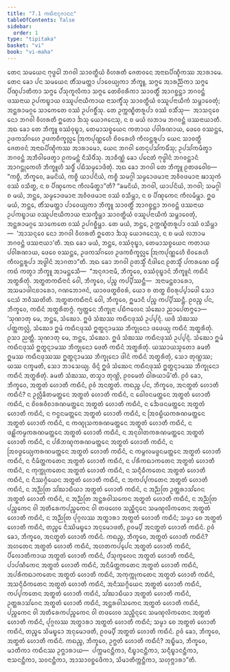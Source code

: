 ```yaml
---
title: "7.1 ᨠᨳᩥᨶᩣᨶᩩᨩᩣᨶᨶ"
tableOfContents: false
sidebar:
  order: 1
type: "tipitaka"
basket: "vi"
book: "vi-maha"
---
```



<DynamicBreadcrumb />

<Division number="306" book="vi-maha">

<Paragraph number="1388" book="vi-maha">
ᨲᩮᨶ ᩈᨾᨿᩮᨶ ᨻᩩᨴ᩠ᨵᩮᩤ ᨽᨣᩅᩤ ᩈᩣᩅᨲ᩠ᨳᩥᨿᩴ ᩅᩥᩉᩁᨲᩥ ᨩᩮᨲᩅᨶᩮ ᩋᨶᩣᨳᨸᩥᨱ᩠ᨯᩥᨠᩔ ᩋᩣᩁᩣᨾᩮ. ᨲᩮᨶ ᨡᩮᩣ ᨸᨶ ᩈᨾᨿᩮᨶ ᨲᩥᩴᩈᨾᨲ᩠ᨲᩣ ᨸᩣᩅᩮᨿ᩠ᨿᨠᩣ ᨽᩥᨠ᩠ᨡᩪ, ᩈᨻ᩠ᨻᩮ ᩋᩣᩁᨬ᩠ᨬᩥᨠᩣ ᩈᨻ᩠ᨻᩮ ᨸᩥᨱ᩠ᨯᨸᩣᨲᩥᨠᩣ ᩈᨻ᩠ᨻᩮ ᨸᩴᩈᩩᨠᩪᩃᩥᨠᩣ ᩈᨻ᩠ᨻᩮ ᨲᩮᨧᩦᩅᩁᩥᨠᩣ ᩈᩣᩅᨲ᩠ᨳᩥᩴ ᩋᩣᨣᨧ᩠ᨨᨶ᩠ᨲᩣ ᨽᨣᩅᨶ᩠ᨲᩴ ᨴᩔᨶᩣᨿ ᩏᨸᨠᨭ᩠ᨮᩣᨿ ᩅᩔᩪᨸᨶᩣᨿᩥᨠᩣᨿ ᨶᩣᩈᨠ᩠ᨡᩥᩴᩈᩩ ᩈᩣᩅᨲ᩠ᨳᩥᨿᩴ ᩅᩔᩪᨸᨶᩣᨿᩥᨠᩴ ᩈᨾ᩠ᨽᩣᩅᩮᨲᩩᩴ; ᩋᨶ᩠ᨲᩁᩣᨾᨣ᩠ᨣᩮ ᩈᩣᨠᩮᨲᩮ ᩅᩔᩴ ᩏᨸᨣᨧ᩠ᨨᩥᩴᩈᩩ. ᨲᩮ ᩏᨠ᩠ᨠᨱ᩠ᨮᩥᨲᩁᩪᨸᩣ ᩅᩔᩴ ᩅᩈᩥᩴᩈᩩ—  ᩋᩣᩈᨶ᩠ᨶᩮᩅ ᨶᩮᩣ ᨽᨣᩅᩤ ᩅᩥᩉᩁᨲᩥ ᩍᨲᩮᩣ ᨨᩈᩩ ᨿᩮᩣᨩᨶᩮᩈᩩ, ᨶ ᨧ ᨾᨿᩴ ᩃᨽᩣᨾ ᨽᨣᩅᨶ᩠ᨲᩴ ᨴᩔᨶᩣᨿᩣᨲᩥ. ᩋᨳ ᨡᩮᩣ ᨲᩮ ᨽᩥᨠ᩠ᨡᩪ ᩅᩔᩴᩅᩩᨭ᩠ᨮᩣ, ᨲᩮᨾᩣᩈᨧ᩠ᨧᨿᩮᨶ ᨠᨲᩣᨿ ᨸᩅᩤᩁᨱᩣᨿ, ᨴᩮᩅᩮ ᩅᩔᨶ᩠ᨲᩮ, ᩏᨴᨠᩈᩘᨣᩉᩮ ᩏᨴᨠᨧᩥᨠ᩠ᨡᩃᩖᩮ ᩒᨠᨸᩩᨱ᩠ᨱᩮᩉᩥ ᨧᩦᩅᩁᩮᩉᩥ ᨠᩥᩃᨶ᩠ᨲᩁᩪᨸᩣ ᨿᩮᨶ ᩈᩣᩅᨲ᩠ᨳᩥ ᨩᩮᨲᩅᨶᩴ ᩋᨶᩣᨳᨸᩥᨱ᩠ᨯᩥᨠᩔ ᩋᩣᩁᩣᨾᩮᩣ, ᨿᩮᨶ ᨽᨣᩅᩤ ᨲᩮᨶᩩᨸᩈᩘᨠᨾᩥᩴᩈᩩ; ᩏᨸᩈᩘᨠᨾᩥᨲ᩠ᩅᩣ ᨽᨣᩅᨶ᩠ᨲᩴ ᩋᨽᩥᩅᩤᨴᩮᨲ᩠ᩅᩣ ᩑᨠᨾᨶ᩠ᨲᩴ ᨶᩥᩈᩦᨴᩥᩴᩈᩩ. ᩋᩣᨧᩥᨱ᩠ᨱᩴ ᨡᩮᩣ ᨸᨶᩮᨲᩴ ᨻᩩᨴ᩠ᨵᩤᨶᩴ ᨽᨣᩅᨶ᩠ᨲᩣᨶᩴ ᩋᩣᨣᨶ᩠ᨲᩩᨠᩮᩉᩥ ᨽᩥᨠ᩠ᨡᩪᩉᩥ ᩈᨴ᩠ᨵᩥᩴ ᨸᨭᩥᩈᨾ᩠ᨾᩮᩣᨴᩥᨲᩩᩴ.
</Paragraph>

<Paragraph number="1389" book="vi-maha">
ᩋᨳ ᨡᩮᩣ ᨽᨣᩅᩤ ᨲᩮ ᨽᩥᨠ᩠ᨡᩪ ᩑᨲᨴᩅᩮᩤᨧ—  “ᨠᨧ᩠ᨧᩥ, ᨽᩥᨠ᩠ᨡᩅᩮ, ᨡᨾᨶᩦᨿᩴ, ᨠᨧ᩠ᨧᩥ ᨿᩣᨸᨶᩦᨿᩴ, ᨠᨧ᩠ᨧᩥ ᩈᨾᨣ᩠ᨣᩤ ᩈᨾ᩠ᨾᩮᩣᨴᨾᩣᨶᩣ ᩋᩅᩥᩅᨴᨾᩣᨶᩣ ᨹᩣᩈᩩᨠᩴ ᩅᩔᩴ ᩅᩈᩥᨲ᩠ᨳ, ᨶ ᨧ ᨸᩥᨱ᩠ᨯᨠᩮᨶ ᨠᩥᩃᨾᩥᨲ᩠ᨳᩣ”ᨲᩥ? “ᨡᨾᨶᩦᨿᩴ, ᨽᨣᩅᩤ, ᨿᩣᨸᨶᩦᨿᩴ, ᨽᨣᩅᩤ; ᩈᨾᨣ᩠ᨣᩤ ᨧ ᨾᨿᩴ, ᨽᨶ᩠ᨲᩮ, ᩈᨾ᩠ᨾᩮᩣᨴᨾᩣᨶᩣ ᩋᩅᩥᩅᨴᨾᩣᨶᩣ ᩅᩔᩴ ᩅᩈᩥᨾ᩠ᩉᩣ, ᨶ ᨧ ᨸᩥᨱ᩠ᨯᨠᩮᨶ ᨠᩥᩃᨾᩥᨾ᩠ᩉᩣ. ᩍᨵ ᨾᨿᩴ, ᨽᨶ᩠ᨲᩮ, ᨲᩥᩴᩈᨾᨲ᩠ᨲᩣ ᨸᩣᩅᩮᨿ᩠ᨿᨠᩣ ᨽᩥᨠ᩠ᨡᩪ ᩈᩣᩅᨲ᩠ᨳᩥᩴ ᩋᩣᨣᨧ᩠ᨨᨶ᩠ᨲᩣ ᨽᨣᩅᨶ᩠ᨲᩴ ᨴᩔᨶᩣᨿ ᩏᨸᨠᨭ᩠ᨮᩣᨿ ᩅᩔᩪᨸᨶᩣᨿᩥᨠᩣᨿ ᨶᩣᩈᨠ᩠ᨡᩥᨾ᩠ᩉᩣ ᩈᩣᩅᨲ᩠ᨳᩥᨿᩴ ᩅᩔᩪᨸᨶᩣᨿᩥᨠᩴ ᩈᨾ᩠ᨽᩣᩅᩮᨲᩩᩴ, ᩋᨶ᩠ᨲᩁᩣᨾᨣ᩠ᨣᩮ ᩈᩣᨠᩮᨲᩮ ᩅᩔᩴ ᩏᨸᨣᨧ᩠ᨨᩥᨾ᩠ᩉᩣ. ᨲᩮ ᨾᨿᩴ, ᨽᨶ᩠ᨲᩮ, ᩏᨠ᩠ᨠᨱ᩠ᨮᩥᨲᩁᩪᨸᩣ ᩅᩔᩴ ᩅᩈᩥᨾ᩠ᩉᩣ—  ‘ᩋᩣᩈᨶ᩠ᨶᩮᩅ ᨶᩮᩣ ᨽᨣᩅᩤ ᩅᩥᩉᩁᨲᩥ ᩍᨲᩮᩣ ᨨᩈᩩ ᨿᩮᩣᨩᨶᩮᩈᩩ, ᨶ ᨧ ᨾᨿᩴ ᩃᨽᩣᨾ ᨽᨣᩅᨶ᩠ᨲᩴ ᨴᩔᨶᩣᨿᩣ’ᨲᩥ. ᩋᨳ ᨡᩮᩣ ᨾᨿᩴ, ᨽᨶ᩠ᨲᩮ, ᩅᩔᩴᩅᩩᨭ᩠ᨮᩣ, ᨲᩮᨾᩣᩈᨧ᩠ᨧᨿᩮᨶ ᨠᨲᩣᨿ ᨸᩅᩤᩁᨱᩣᨿ, ᨴᩮᩅᩮ ᩅᩔᨶ᩠ᨲᩮ, ᩏᨴᨠᩈᩘᨣᩉᩮ ᩏᨴᨠᨧᩥᨠ᩠ᨡᩃᩖᩮ ᩒᨠᨸᩩᨱ᩠ᨱᩮᩉᩥ ᨧᩦᩅᩁᩮᩉᩥ ᨠᩥᩃᨶ᩠ᨲᩁᩪᨸᩣ ᩋᨴ᩠ᨵᩤᨶᩴ ᩋᩣᨣᨲᩣ”ᨲᩥ.
</Paragraph>

<Paragraph number="1390" book="vi-maha">
ᩋᨳ ᨡᩮᩣ ᨽᨣᩅᩤ ᩑᨲᩈ᩠ᨾᩥᩴ ᨶᩥᨴᩤᨶᩮ ᩑᨲᩈ᩠ᨾᩥᩴ ᨸᨠᩁᨱᩮ ᨵᨾ᩠ᨾᩥᩴ ᨠᨳᩴ ᨠᨲ᩠ᩅᩣ ᨽᩥᨠ᩠ᨡᩪ ᩋᩣᨾᨶ᩠ᨲᩮᩈᩥ—  “ᩋᨶᩩᨩᩣᨶᩣᨾᩥ, ᨽᩥᨠ᩠ᨡᩅᩮ, ᩅᩔᩴᩅᩩᨭ᩠ᨮᩣᨶᩴ ᨽᩥᨠ᩠ᨡᩪᨶᩴ ᨠᨳᩥᨶᩴ ᩋᨲ᩠ᨳᩁᩥᨲᩩᩴ. ᩋᨲ᩠ᨳᨲᨠᨳᩥᨶᩣᨶᩴ ᩅᩮᩤ, ᨽᩥᨠ᩠ᨡᩅᩮ, ᨸᨬ᩠ᨧ ᨠᨸ᩠ᨸᩥᩔᨶ᩠ᨲᩥ—  ᩋᨶᩣᨾᨶ᩠ᨲᨧᩣᩁᩮᩣ, ᩋᩈᨾᩣᨴᩤᨶᨧᩣᩁᩮᩣ, ᨣᨱᨽᩮᩣᨩᨶᩴ, ᨿᩣᩅᨴᨲ᩠ᨳᨧᩦᩅᩁᩴ, ᨿᩮᩣ ᨧ ᨲᨲ᩠ᨳ ᨧᩦᩅᩁᩩᨸ᩠ᨸᩣᨴᩮᩤ ᩈᩮᩣ ᨶᩮᩈᩴ ᨽᩅᩥᩔᨲᩦᨲᩥ. ᩋᨲ᩠ᨳᨲᨠᨳᩥᨶᩣᨶᩴ ᩅᩮᩤ, ᨽᩥᨠ᩠ᨡᩅᩮ, ᩍᨾᩣᨶᩥ ᨸᨬ᩠ᨧ ᨠᨸ᩠ᨸᩥᩔᨶ᩠ᨲᩥ. ᩑᩅᨬ᩠ᨧ ᨸᨶ, ᨽᩥᨠ᩠ᨡᩅᩮ, ᨠᨳᩥᨶᩴ ᩋᨲ᩠ᨳᩁᩥᨲᨻ᩠ᨻᩴ. ᨻ᩠ᨿᨲ᩠ᨲᩮᨶ ᨽᩥᨠ᩠ᨡᩩᨶᩣ ᨸᨭᩥᨻᩃᩮᨶ ᩈᩴᨥᩮᩣ ᨬᩣᨸᩮᨲᨻ᩠ᨻᩮᩣ—
</Paragraph>

</Division>
<Division number="307" book="vi-maha">

<Paragraph number="1391" book="vi-maha">
‘ᩈᩩᨱᩣᨲᩩ ᨾᩮ, ᨽᨶ᩠ᨲᩮ, ᩈᩴᨥᩮᩣ. ᩍᨴᩴ ᩈᩴᨥᩔ ᨠᨳᩥᨶᨴᩩᩔᩴ ᩏᨸ᩠ᨸᨶ᩠ᨶᩴ. ᨿᨴᩥ ᩈᩴᨥᩔ ᨸᨲ᩠ᨲᨠᩃᩖᩴ, ᩈᩴᨥᩮᩣ ᩍᨾᩴ ᨠᨳᩥᨶᨴᩩᩔᩴ ᩍᨲ᩠ᨳᨶ᩠ᨶᩣᨾᩔ ᨽᩥᨠ᩠ᨡᩩᨶᩮᩣ ᨴᨴᩮᨿ᩠ᨿ ᨠᨳᩥᨶᩴ ᩋᨲ᩠ᨳᩁᩥᨲᩩᩴ. ᩑᩈᩣ ᨬᨲ᩠ᨲᩥ.
</Paragraph>

<Paragraph number="1392" book="vi-maha">
ᩈᩩᨱᩣᨲᩩ ᨾᩮ, ᨽᨶ᩠ᨲᩮ, ᩈᩴᨥᩮᩣ. ᩍᨴᩴ ᩈᩴᨥᩔ ᨠᨳᩥᨶᨴᩩᩔᩴ ᩏᨸ᩠ᨸᨶ᩠ᨶᩴ. ᩈᩴᨥᩮᩣ ᩍᨾᩴ ᨠᨳᩥᨶᨴᩩᩔᩴ ᩍᨲ᩠ᨳᨶ᩠ᨶᩣᨾᩔ ᨽᩥᨠ᩠ᨡᩩᨶᩮᩣ ᨴᩮᨲᩥ ᨠᨳᩥᨶᩴ ᩋᨲ᩠ᨳᩁᩥᨲᩩᩴ. ᨿᩔᩣᨿᩈ᩠ᨾᨲᩮᩣ ᨡᨾᨲᩥ ᩍᨾᩔ ᨠᨳᩥᨶᨴᩩᩔᩔ ᩍᨲ᩠ᨳᨶ᩠ᨶᩣᨾᩔ ᨽᩥᨠ᩠ᨡᩩᨶᩮᩣ ᨴᩤᨶᩴ ᨠᨳᩥᨶᩴ ᩋᨲ᩠ᨳᩁᩥᨲᩩᩴ, ᩈᩮᩣ ᨲᩩᨱ᩠ᩉᩔ; ᨿᩔ ᨶᨠ᩠ᨡᨾᨲᩥ, ᩈᩮᩣ ᨽᩣᩈᩮᨿ᩠ᨿ.
</Paragraph>

<Paragraph number="1393" book="vi-maha">
ᨴᩥᨶ᩠ᨶᩴ ᩍᨴᩴ ᩈᩴᨥᩮᨶ ᨠᨳᩥᨶᨴᩩᩔᩴ ᩍᨲ᩠ᨳᨶ᩠ᨶᩣᨾᩔ ᨽᩥᨠ᩠ᨡᩩᨶᩮᩣ ᨠᨳᩥᨶᩴ ᩋᨲ᩠ᨳᩁᩥᨲᩩᩴ. ᨡᨾᨲᩥ ᩈᩴᨥᩔ, ᨲᩈ᩠ᨾᩣ ᨲᩩᨱ᩠ᩉᩦ, ᩑᩅᨾᩮᨲᩴ ᨵᩤᩁᨿᩣᨾᩦ’ᨲᩥ.
</Paragraph>

</Division>
<Division number="308" book="vi-maha">

<Paragraph number="1394" book="vi-maha">
ᩑᩅᩴ ᨡᩮᩣ, ᨽᩥᨠ᩠ᨡᩅᩮ, ᩋᨲ᩠ᨳᨲᩴ ᩉᩮᩣᨲᩥ ᨠᨳᩥᨶᩴ, ᩑᩅᩴ ᩋᨶᨲ᩠ᨳᨲᩴ. ᨠᨳᨬ᩠ᨧ ᨸᨶ, ᨽᩥᨠ᩠ᨡᩅᩮ, ᩋᨶᨲ᩠ᨳᨲᩴ ᩉᩮᩣᨲᩥ ᨠᨳᩥᨶᩴ? ᨶ ᩏᩃᩖᩥᨡᩥᨲᨾᨲ᩠ᨲᩮᨶ ᩋᨲ᩠ᨳᨲᩴ ᩉᩮᩣᨲᩥ ᨠᨳᩥᨶᩴ, ᨶ ᨵᩮᩤᩅᨶᨾᨲ᩠ᨲᩮᨶ ᩋᨲ᩠ᨳᨲᩴ ᩉᩮᩣᨲᩥ ᨠᨳᩥᨶᩴ, ᨶ ᨧᩦᩅᩁᩅᩥᨧᩣᩁᨱᨾᨲ᩠ᨲᩮᨶ ᩋᨲ᩠ᨳᨲᩴ ᩉᩮᩣᨲᩥ ᨠᨳᩥᨶᩴ, ᨶ ᨨᩮᨴᨶᨾᨲ᩠ᨲᩮᨶ ᩋᨲ᩠ᨳᨲᩴ ᩉᩮᩣᨲᩥ ᨠᨳᩥᨶᩴ, ᨶ ᨻᨶ᩠ᨵᨶᨾᨲ᩠ᨲᩮᨶ ᩋᨲ᩠ᨳᨲᩴ ᩉᩮᩣᨲᩥ ᨠᨳᩥᨶᩴ, ᨶ ᩒᩅᨭ᩠ᨭᩥᨿᨠᩁᨱᨾᨲ᩠ᨲᩮᨶ ᩋᨲ᩠ᨳᨲᩴ ᩉᩮᩣᨲᩥ ᨠᨳᩥᨶᩴ, ᨶ ᨠᨱ᩠ᨯᩩᩈᨠᩁᨱᨾᨲ᩠ᨲᩮᨶ ᩋᨲ᩠ᨳᨲᩴ ᩉᩮᩣᨲᩥ ᨠᨳᩥᨶᩴ, ᨶ ᨴᩊ᩠ᩉᩦᨠᨾ᩠ᨾᨠᩁᨱᨾᨲ᩠ᨲᩮᨶ ᩋᨲ᩠ᨳᨲᩴ ᩉᩮᩣᨲᩥ ᨠᨳᩥᨶᩴ, ᨶ ᩋᨶᩩᩅᩤᨲᨠᩁᨱᨾᨲ᩠ᨲᩮᨶ ᩋᨲ᩠ᨳᨲᩴ ᩉᩮᩣᨲᩥ ᨠᨳᩥᨶᩴ, ᨶ ᨸᩁᩥᨽᨱ᩠ᨯᨠᩁᨱᨾᨲ᩠ᨲᩮᨶ ᩋᨲ᩠ᨳᨲᩴ ᩉᩮᩣᨲᩥ ᨠᨳᩥᨶᩴ, ᨶ ᩒᩅᨴ᩠ᨵᩮᨿ᩠ᨿᨠᩁᨱᨾᨲ᩠ᨲᩮᨶ ᩋᨲ᩠ᨳᨲᩴ ᩉᩮᩣᨲᩥ ᨠᨳᩥᨶᩴ, ᨶ ᨠᨾ᩠ᨻᩃᨾᨴ᩠ᨴᨶᨾᨲ᩠ᨲᩮᨶ ᩋᨲ᩠ᨳᨲᩴ ᩉᩮᩣᨲᩥ ᨠᨳᩥᨶᩴ, ᨶ ᨶᩥᨾᩥᨲ᩠ᨲᨠᨲᩮᨶ ᩋᨲ᩠ᨳᨲᩴ ᩉᩮᩣᨲᩥ ᨠᨳᩥᨶᩴ, ᨶ ᨸᩁᩥᨠᨳᩣᨠᨲᩮᨶ ᩋᨲ᩠ᨳᨲᩴ ᩉᩮᩣᨲᩥ ᨠᨳᩥᨶᩴ, ᨶ ᨠᩩᨠ᩠ᨠᩩᨠᨲᩮᨶ ᩋᨲ᩠ᨳᨲᩴ ᩉᩮᩣᨲᩥ ᨠᨳᩥᨶᩴ, ᨶ ᩈᨶ᩠ᨶᩥᨵᩥᨠᨲᩮᨶ ᩋᨲ᩠ᨳᨲᩴ ᩉᩮᩣᨲᩥ ᨠᨳᩥᨶᩴ, ᨶ ᨶᩥᩔᨣ᩠ᨣᩥᨿᩮᨶ ᩋᨲ᩠ᨳᨲᩴ ᩉᩮᩣᨲᩥ ᨠᨳᩥᨶᩴ, ᨶ ᩋᨠᨸ᩠ᨸᨠᨲᩮᨶ ᩋᨲ᩠ᨳᨲᩴ ᩉᩮᩣᨲᩥ ᨠᨳᩥᨶᩴ, ᨶ ᩋᨬ᩠ᨬᨲᩕ ᩈᩘᨥᩣᨭᩥᨿᩣ ᩋᨲ᩠ᨳᨲᩴ ᩉᩮᩣᨲᩥ ᨠᨳᩥᨶᩴ, ᨶ ᩋᨬ᩠ᨬᨲᩕ ᩏᨲ᩠ᨲᩁᩣᩈᩘᨣᩮᨶ ᩋᨲ᩠ᨳᨲᩴ ᩉᩮᩣᨲᩥ ᨠᨳᩥᨶᩴ, ᨶ ᩋᨬ᩠ᨬᨲᩕ ᩋᨶ᩠ᨲᩁᩅᩤᩈᨠᩮᨶ ᩋᨲ᩠ᨳᨲᩴ ᩉᩮᩣᨲᩥ ᨠᨳᩥᨶᩴ, ᨶ ᩋᨬ᩠ᨬᨲᩕ ᨸᨬ᩠ᨧᨠᩮᨶ ᩅᩤ ᩋᨲᩥᩁᩮᨠᨸᨬ᩠ᨧᨠᩮᨶ ᩅᩤ ᨲᨴᩉᩮᩅ ᩈᨬ᩠ᨨᩥᨶ᩠ᨶᩮᨶ ᩈᨾᨱ᩠ᨯᩃᩦᨠᨲᩮᨶ ᩋᨲ᩠ᨳᨲᩴ ᩉᩮᩣᨲᩥ ᨠᨳᩥᨶᩴ, ᨶ ᩋᨬ᩠ᨬᨲᩕ ᨸᩩᨣ᩠ᨣᩃᩔ ᩋᨲ᩠ᨳᩣᩁᩣ ᩋᨲ᩠ᨳᨲᩴ ᩉᩮᩣᨲᩥ ᨠᨳᩥᨶᩴ; ᩈᨾ᩠ᨾᩣ ᨧᩮ ᩋᨲ᩠ᨳᨲᩴ ᩉᩮᩣᨲᩥ ᨠᨳᩥᨶᩴ, ᨲᨬ᩠ᨧᩮ ᨶᩥᩔᩦᨾᨭ᩠ᨮᩮᩣ ᩋᨶᩩᨾᩮᩣᨴᨲᩥ, ᩑᩅᨾ᩠ᨸᩥ ᩋᨶᨲ᩠ᨳᨲᩴ ᩉᩮᩣᨲᩥ ᨠᨳᩥᨶᩴ. ᩑᩅᩴ ᨡᩮᩣ, ᨽᩥᨠ᩠ᨡᩅᩮ, ᩋᨶᨲ᩠ᨳᨲᩴ ᩉᩮᩣᨲᩥ ᨠᨳᩥᨶᩴ.
</Paragraph>

</Division>
<Division number="309" book="vi-maha">

<Paragraph number="1395" book="vi-maha">
ᨠᨳᨬ᩠ᨧ, ᨽᩥᨠ᩠ᨡᩅᩮ, ᩋᨲ᩠ᨳᨲᩴ ᩉᩮᩣᨲᩥ ᨠᨳᩥᨶᩴ? ᩋᩉᨲᩮᨶ ᩋᨲ᩠ᨳᨲᩴ ᩉᩮᩣᨲᩥ ᨠᨳᩥᨶᩴ, ᩋᩉᨲᨠᨸ᩠ᨸᩮᨶ ᩋᨲ᩠ᨳᨲᩴ ᩉᩮᩣᨲᩥ ᨠᨳᩥᨶᩴ, ᨸᩥᩃᩮᩣᨲᩥᨠᩣᨿ ᩋᨲ᩠ᨳᨲᩴ ᩉᩮᩣᨲᩥ ᨠᨳᩥᨶᩴ, ᨸᩴᩈᩩᨠᩪᩃᩮᨶ ᩋᨲ᩠ᨳᨲᩴ ᩉᩮᩣᨲᩥ ᨠᨳᩥᨶᩴ, ᨸᩣᨸᨱᩥᨠᩮᨶ ᩋᨲ᩠ᨳᨲᩴ ᩉᩮᩣᨲᩥ ᨠᨳᩥᨶᩴ, ᩋᨶᩥᨾᩥᨲ᩠ᨲᨠᨲᩮᨶ ᩋᨲ᩠ᨳᨲᩴ ᩉᩮᩣᨲᩥ ᨠᨳᩥᨶᩴ, ᩋᨸᩁᩥᨠᨳᩣᨠᨲᩮᨶ ᩋᨲ᩠ᨳᨲᩴ ᩉᩮᩣᨲᩥ ᨠᨳᩥᨶᩴ, ᩋᨠᩩᨠ᩠ᨠᩩᨠᨲᩮᨶ ᩋᨲ᩠ᨳᨲᩴ ᩉᩮᩣᨲᩥ ᨠᨳᩥᨶᩴ, ᩋᩈᨶ᩠ᨶᩥᨵᩥᨠᨲᩮᨶ ᩋᨲ᩠ᨳᨲᩴ ᩉᩮᩣᨲᩥ ᨠᨳᩥᨶᩴ, ᩋᨶᩥᩔᨣ᩠ᨣᩥᨿᩮᨶ ᩋᨲ᩠ᨳᨲᩴ ᩉᩮᩣᨲᩥ ᨠᨳᩥᨶᩴ, ᨠᨸ᩠ᨸᨠᨲᩮᨶ ᩋᨲ᩠ᨳᨲᩴ ᩉᩮᩣᨲᩥ ᨠᨳᩥᨶᩴ, ᩈᩘᨥᩣᨭᩥᨿᩣ ᩋᨲ᩠ᨳᨲᩴ ᩉᩮᩣᨲᩥ ᨠᨳᩥᨶᩴ, ᩏᨲ᩠ᨲᩁᩣᩈᩘᨣᩮᨶ ᩋᨲ᩠ᨳᨲᩴ ᩉᩮᩣᨲᩥ ᨠᨳᩥᨶᩴ, ᩋᨶ᩠ᨲᩁᩅᩤᩈᨠᩮᨶ ᩋᨲ᩠ᨳᨲᩴ ᩉᩮᩣᨲᩥ ᨠᨳᩥᨶᩴ, ᨸᨬ᩠ᨧᨠᩮᨶ ᩅᩤ ᩋᨲᩥᩁᩮᨠᨸᨬ᩠ᨧᨠᩮᨶ ᩅᩤ ᨲᨴᩉᩮᩅ ᩈᨬ᩠ᨨᩥᨶ᩠ᨶᩮᨶ ᩈᨾᨱ᩠ᨯᩃᩦᨠᨲᩮᨶ ᩋᨲ᩠ᨳᨲᩴ ᩉᩮᩣᨲᩥ ᨠᨳᩥᨶᩴ, ᨸᩩᨣ᩠ᨣᩃᩔ ᩋᨲ᩠ᨳᩣᩁᩣ ᩋᨲ᩠ᨳᨲᩴ ᩉᩮᩣᨲᩥ ᨠᨳᩥᨶᩴ; ᩈᨾ᩠ᨾᩣ ᨧᩮ ᩋᨲ᩠ᨳᨲᩴ ᩉᩮᩣᨲᩥ ᨠᨳᩥᨶᩴ, ᨲᨬ᩠ᨧᩮ ᩈᩦᨾᨭ᩠ᨮᩮᩣ ᩋᨶᩩᨾᩮᩣᨴᨲᩥ, ᩑᩅᨾ᩠ᨸᩥ ᩋᨲ᩠ᨳᨲᩴ ᩉᩮᩣᨲᩥ ᨠᨳᩥᨶᩴ. ᩑᩅᩴ ᨡᩮᩣ, ᨽᩥᨠ᩠ᨡᩅᩮ, ᩋᨲ᩠ᨳᨲᩴ ᩉᩮᩣᨲᩥ ᨠᨳᩥᨶᩴ.
</Paragraph>

</Division>
<Division number="310" book="vi-maha">

<Paragraph number="1396" book="vi-maha">
ᨠᨳᨬ᩠ᨧ, ᨽᩥᨠ᩠ᨡᩅᩮ, ᩏᨻ᩠ᨽᨲᩴ ᩉᩮᩣᨲᩥ ᨠᨳᩥᨶᩴ? ᩋᨭ᩠ᨮᩥᨾᩣ, ᨽᩥᨠ᩠ᨡᩅᩮ, ᨾᩣᨲᩥᨠᩣ ᨠᨳᩥᨶᩔ ᩏᨻ᩠ᨽᩣᩁᩣᨿ—  ᨸᨠ᩠ᨠᨾᨶᨶ᩠ᨲᩥᨠᩣ, ᨶᩥᨭ᩠ᨮᩣᨶᨶ᩠ᨲᩥᨠᩣ, ᩈᨶ᩠ᨶᩥᨭ᩠ᨮᩣᨶᨶ᩠ᨲᩥᨠᩣ, ᨶᩣᩈᨶᨶ᩠ᨲᩥᨠᩣ, ᩈᩅᨶᨶ᩠ᨲᩥᨠᩣ, ᩋᩣᩈᩣᩅᨧ᩠ᨨᩮᨴᩥᨠᩣ, ᩈᩦᨾᩣᨲᩥᨠ᩠ᨠᨶ᩠ᨲᩥᨠᩣ, ᩈᩉᩩᨻ᩠ᨽᩣᩁᩣ”ᨲᩥ.
</Paragraph>
</Division>